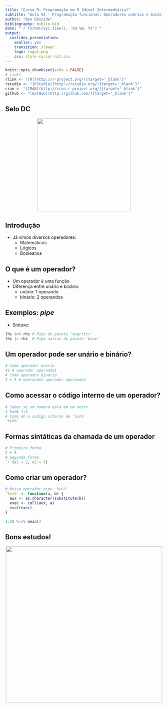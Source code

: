 ```yaml
---
title: "Curso R: Programação em R (Nível Intermediário)"
subtitle: "Aula 54 - Programação funcional: Operadores unários e binários"
author: "Ben Dêivide"
bibliography: biblio.bib
date: "`r format(Sys.time(), '%d %B, %Y')`"
output: 
  ioslides_presentation: 
    smaller: yes
    transition: slower
    logo: logo2.png
    css: style-cursor-ni2.css
---
```


```r
knitr::opts_chunk$set(echo = FALSE)
# Links
rlink <- "[R](http://r-project.org/){target='_blank'}"
rstudio <- "[RStudio](http://rstudio.org/){target='_blank'}"
cran <- "[CRAN](http://cran.r-project.org/){target='_blank'}"
github <- "[GitHub](http://github.com/){target='_blank'}"
```


<!--
YAML:
date: "`r format(Sys.time(), '%d %B, %Y')`"
=====
APRESENTACAO:

Inserir nas secoes:
{data-background=boards.jpg data-background-size=cover}
-->


## Selo DC

<center>
[![](SeloDC-preto.png){height=300 width=300}](https://bendeivide.github.io/dc/){target="_blank"}
</center>

## Introdução

- Já vimos diversos operadores:
  - Matemáticos
  - Lógicos
  - Booleanos

## O que é um operador?

- Um operador é uma função
- Diferença entre unário e binário:
  - unário: 1 operando
  - binário: 2 operandos

## Exemplos: *pipe*

- Sintaxe:
```r
lhs %>% rhs # Pipe do pacote 'magrittr'
lhs |> rhs  # Pipe nativo do pacote 'base'
```

## Um operador pode ser unário e binário?

```r
# Como operador unario
+2 # operador operando1
# Como operador binario
2 + 5 # operando1 operador operando2
```

## Como acessar o código interno de um operador?

```r
# Saber se um numero esta em um vetor
1 %in% 1:3
# Como eh o codigo interno de '%in%'
`%in%`
```

## Formas sintáticas da chamada de um operador

```r
# Primeira forma
2 + 5
# Segunda forma
`+`(e1 = 2, e2 = 5)
```
  
## Como criar um operador?

```r
# Nosso operador pipe '%>>%'
`%>>%` <- function(a, b) {
  aux <- as.character(substitute(b))
  exec <- call(aux, a)
  eval(exec)
}

1:10 %>>% mean()
```


## Bons estudos!

<center>
[![](logo2.png){height=500 width=500}](https://bendeivide.github.io/courses/cursor/){target="_blank"}
</center>
